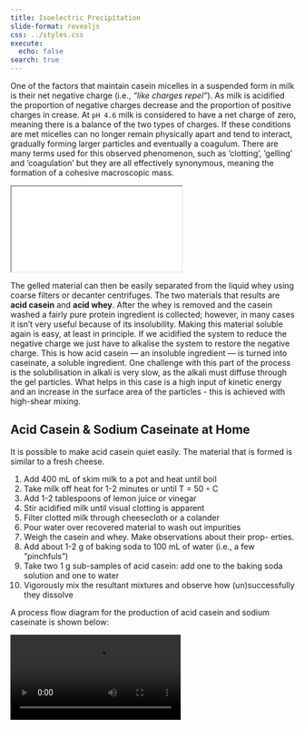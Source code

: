 ```yaml
---
title: Isoelectric Precipitation 
slide-format: revealjs
css: ../styles.css
execute:
  echo: false
search: true
---
```


One of the factors that maintain casein micelles in a suspended form in milk
is their net negative charge (i.e., *"like charges repel"*).
As milk is acidified the
proportion of negative charges decrease and the proportion of positive charges in crease.
At `pH 4.6` milk is considered to have a net charge of zero, meaning
there is a balance of the two types of charges.
If these conditions are met micelles can no longer remain physically apart and tend to interact, gradually forming larger particles and eventually a coagulum.
There are many terms used
for this observed phenomenon, such as ’clotting’, ’gelling’ and ’coagulation’ but they are all effectively synonymous, meaning the formation of a cohesive macroscopic mass.

<div>
```{=html}
<iframe class="video-embed" src="../vids/iso_elec_c1.mp4"></iframe>
```
The gelled material can then be easily separated from the liquid whey
using coarse filters or decanter centrifuges.
The two materials that results are **acid casein** and **acid whey**. After the whey is removed and the casein washed a fairly pure protein ingredient is collected; however, in many cases it isn’t
very useful because of its insolubility.
Making this material soluble again is easy, at least in principle.
If we acidified the system to reduce the negative charge we just have to alkalise the system to restore the negative charge.
This is how acid casein — an insoluble ingredient — is turned into caseinate,
a soluble ingredient.
One challenge with this part of the process is the solubilisation in alkali is very slow, as the alkali must diffuse through the gel particles.
What helps in this case is a high input of kinetic energy and an
increase in the surface area of the particles - this is achieved with high-shear mixing.

::: {.callout-tip}

## Acid Casein & Sodium Caseinate at Home

It is possible to make acid casein quiet easily.
The material that is formed is similar to a fresh cheese.

1. Add 400 mL of skim milk to a pot and heat until boil
2. Take milk off heat for 1-2 minutes or until T = 50 ◦ C
3. Add 1-2 tablespoons of lemon juice or vinegar
4. Stir acidified milk until visual clotting is apparent
5. Filter clotted milk through cheesecloth or a colander
6. Pour water over recovered material to wash out impurities
7. Weigh the casein and whey. Make observations about their prop-
erties.
8. Add about 1-2 g of baking soda to 100 mL of water (i.e., a few
”pinchfuls”)
9. Take two 1 g sub-samples of acid casein: add one to the baking
soda solution and one to water
10. Vigorously mix the resultant mixtures and observe how
(un)successfully they dissolve
:::

A process flow diagram for the production of acid casein and sodium caseinate is shown below:

```{=html}
<video controls="true" class="video-embed" src="https://github.com/edibotopic/proFracLab/raw/master/vids/ACN_pfd_c1.mp4"></video>
```
